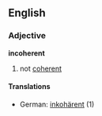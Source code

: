==English==
===Adjective===
'''incoherent'''
# not [[coherent]]
====Translations====
*German: [[inkohärent]] (1)